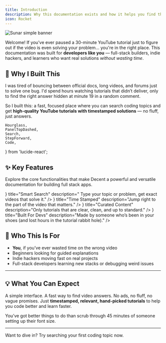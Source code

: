 ```yaml
---
title: Introduction
description: Why this documentation exists and how it helps you find the best YouTube coding tutorials — fast, timestamped, and frustration-free.
icon: Rocket
---
```



<Image
	src="/images/logo-card.png"
	alt="Sunar simple banner"
	width={1000}
	height={500}
	className="rounded-lg invert dark:invert-0"
/>

Welcome! If you’ve ever paused a 30-minute YouTube tutorial just to figure out if the video is even solving your problem... you're in the right place.
This documentation was built for **developers like you** — full-stack builders, indie hackers, and learners who want real solutions _without wasting time_.


## 🚀 Why I Built This

I was tired of bouncing between official docs, long videos, and forums just to solve one bug. I'd spend hours watching tutorials that didn’t deliver, only to find the right answer hidden at minute 19 in a random comment.

So I built this: a fast, focused place where you can search coding topics and get **high-quality YouTube tutorials with timestamped solutions** — no fluff, just answers.

	Hourglass,
	PanelTopDashed,
	Search,
	StepForward,
	Code,
} from 'lucide-react';

## ✨ Key Features

Explore the core functionalities that make Decent a powerful and versatile documentation for building full stack apps.

<Cards>
	<Card
		icon={<Search />}
		title="Smart Search"
		description=" Type your topic or problem, get exact videos that solve it."
	/>
	<Card
		icon={<Hourglass />}
		title="Time Stamped"
		description="Jump right to the part of the video that matters."
	/>
	<Card
		icon={<StepForward />}
		title="Curated Content"
		description="Only tutorials that are clear, clean, and up to standard."
	/>
	<Card
		icon={<Code />}
		title="Built For Devs"
		description="Made by someone who’s been in your shoes (and lost hours in the tutorial rabbit hole)."
	/>
</Cards>

## 🧠 Who This Is For

- **You**, if you’ve ever wasted time on the wrong video
- Beginners looking for guided explanations
- Indie hackers moving fast on real projects
- Full-stack developers learning new stacks or debugging weird issues

---

## 💡 What You Can Expect

A simple interface. A fast way to find video answers. No ads, no fluff, no vague promises. Just **timestamped, relevant, hand-picked tutorials** to help you code better and learn faster.

You’ve got better things to do than scrub through 45 minutes of someone setting up their font size.

---

<Callout emoji="👉" title="Sometimes packages receive major updates — some videos may use older versions, so always double-check for breaking changes in the official docs."/>

Want to dive in? Try searching your first coding topic now.